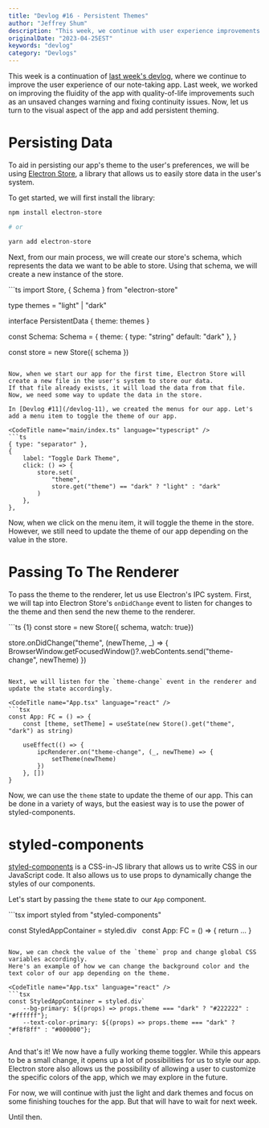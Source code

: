 ```yaml
---
title: "Devlog #16 - Persistent Themes"
author: "Jeffrey Shum"
description: "This week, we continue with user experience improvements by adding persistent theming through Electron Store."
originalDate: "2023-04-25EST"
keywords: "devlog"
category: "Devlogs"
---
```


This week is a continuation of [last week's devlog](/devlog-15), where we continue to improve the user experience of our note-taking app.
Last week, we worked on improving the fluidity of the app with quality-of-life improvements such as an unsaved changes warning and fixing continuity issues.
Now, let us turn to the visual aspect of the app and add persistent theming.

# Persisting Data

To aid in persisting our app's theme to the user's preferences, we will be using [Electron Store](https://www.npmjs.com/package/electron-store), a library that allows us to easily store data in the user's system.

To get started, we will first install the library:
```bash
npm install electron-store

# or

yarn add electron-store
```

Next, from our main process, we will create our store's schema, which represents the data we want to be able to store.
Using that schema, we will create a new instance of the store.

<CodeTitle name="main/index.ts" language="typescript" />
```ts 
import Store, { Schema } from "electron-store"

type themes = "light" | "dark"

interface PersistentData {
    theme: themes
}

const Schema: Schema<PersistentData> = {
    theme: {
        type: "string"
        default: "dark"
    },
}

const store = new Store({ schema })
```

Now, when we start our app for the first time, Electron Store will create a new file in the user's system to store our data.
If that file already exists, it will load the data from that file.
Now, we need some way to update the data in the store.

In [Devlog #11](/devlog-11), we created the menus for our app. Let's add a menu item to toggle the theme of our app.

<CodeTitle name="main/index.ts" language="typescript" />
```ts
{ type: "separator" },
{
    label: "Toggle Dark Theme",
    click: () => {
        store.set(
            "theme",
            store.get("theme") == "dark" ? "light" : "dark"
        )
    },
},
```

Now, when we click on the menu item, it will toggle the theme in the store.
However, we still need to update the theme of our app depending on the value in the store.

# Passing To The Renderer

To pass the theme to the renderer, let us use Electron's IPC system.
First, we will tap into Electron Store's `onDidChange` event to listen for changes to the theme and then send the new theme to the renderer.

<CodeTitle name="main/index.ts" language="typescript" />
```ts {1}
const store = new Store({ schema, watch: true})

store.onDidChange("theme", (newTheme, _) => {
	BrowserWindow.getFocusedWindow()?.webContents.send("theme-change", newTheme)
})
```

Next, we will listen for the `theme-change` event in the renderer and update the state accordingly.

<CodeTitle name="App.tsx" language="react" />
```tsx
const App: FC = () => {
    const [theme, setTheme] = useState(new Store().get("theme", "dark") as string)

    useEffect(() => {
        ipcRenderer.on("theme-change", (_, newTheme) => {
            setTheme(newTheme)
        })
    }, [])
}
```

Now, we can use the `theme` state to update the theme of our app. 
This can be done in a variety of ways, but the easiest way is to use the power of styled-components.

# styled-components

[styled-components](https://styled-components.com/) is a CSS-in-JS library that allows us to write CSS in our JavaScript code.
It also allows us to use props to dynamically change the styles of our components.

Let's start by passing the `theme` state to our `App` component.

<CodeTitle name="App.tsx" language="react" />
```tsx 
import styled from "styled-components"

const StyledAppContainer = styled.div`
`
const App: FC = () => {
    return <StyledAppContainer theme={theme}>...</StyledAppContainer>
}
```

Now, we can check the value of the `theme` prop and change global CSS variables accordingly.
Here's an example of how we can change the background color and the text color of our app depending on the theme.

<CodeTitle name="App.tsx" language="react" />
```tsx 
const StyledAppContainer = styled.div`
    --bg-primary: ${(props) => props.theme === "dark" ? "#222222" : "#ffffff"};
    --text-color-primary: ${(props) => props.theme === "dark" ? "#f8f8ff" : "#000000"};
`
```

And that's it! We now have a fully working theme toggler.
While this appears to be a small change, it opens up a lot of possibilities for us to style our app.
Electron store also allows us the possibility of allowing a user to customize the specific colors of the app, which we may explore in the future.

For now, we will continue with just the light and dark themes and focus on some finishing touches for the app. But that will have to wait for next week.

Until then.